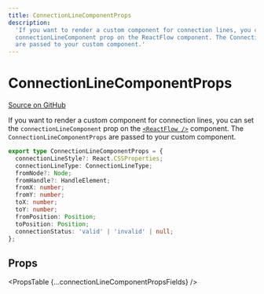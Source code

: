 ```yaml
---
title: ConnectionLineComponentProps
description:
  'If you want to render a custom component for connection lines, you can set the
  connectionLineComponent prop on the ReactFlow component. The ConnectionLineComponentProps
  are passed to your custom component.'
---
```



# ConnectionLineComponentProps

[Source on GitHub](https://github.com/wbkd/react-flow/blob/bacaa99c73b347856f63c5d495f5a0829be1e431/packages/core/src/types/edges.ts/#L152)

If you want to render a custom component for connection lines, you can set the
`connectionLineComponent` prop on the [`<ReactFlow />`](/api-reference/react-flow#connection-connectionLineComponent)
component. The `ConnectionLineComponentProps` are passed to your custom component.

```ts
export type ConnectionLineComponentProps = {
  connectionLineStyle?: React.CSSProperties;
  connectionLineType: ConnectionLineType;
  fromNode?: Node;
  fromHandle?: HandleElement;
  fromX: number;
  fromY: number;
  toX: number;
  toY: number;
  fromPosition: Position;
  toPosition: Position;
  connectionStatus: 'valid' | 'invalid' | null;
};
```

## Props

<PropsTable {...connectionLineComponentPropsFields} />

